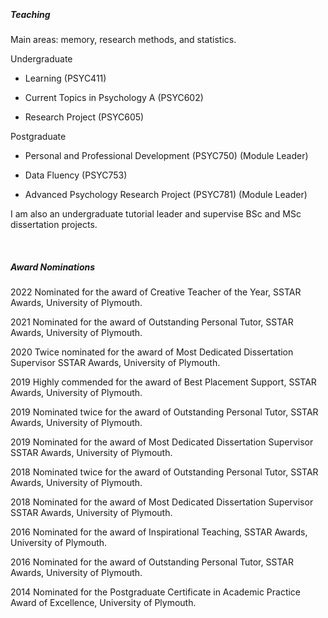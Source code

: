 

<link rel="stylesheet" href="styles.css" type="text/css">

<br>

##### Teaching

Main areas: memory, research methods, and statistics.


Undergraduate

- Learning (PSYC411)

- Current Topics in Psychology A (PSYC602)

- Research Project (PSYC605)


Postgraduate

- Personal and Professional Development (PSYC750) (Module Leader)

- Data Fluency (PSYC753)

- Advanced Psychology Research Project (PSYC781) (Module Leader)


I am also an undergraduate tutorial leader and supervise BSc and MSc dissertation projects. 

<br>


##### Award Nominations

2022    Nominated for the award of Creative Teacher of the Year, SSTAR Awards, University of Plymouth.

2021     Nominated for the award of Outstanding Personal Tutor, SSTAR Awards, University of Plymouth.

2020     Twice nominated for the award of Most Dedicated Dissertation Supervisor SSTAR Awards, University of Plymouth.

2019     Highly commended for the award of Best Placement Support, SSTAR Awards, University of Plymouth.

2019     Nominated twice for the award of Outstanding Personal Tutor, SSTAR Awards, University of Plymouth.

2019     Nominated for the award of Most Dedicated Dissertation Supervisor SSTAR Awards, University of Plymouth.

2018     Nominated twice for the award of Outstanding Personal Tutor, SSTAR Awards, University of Plymouth.

2018     Nominated for the award of Most Dedicated Dissertation Supervisor SSTAR Awards, University of Plymouth.

2016     Nominated for the award of Inspirational Teaching, SSTAR Awards, University of Plymouth.

2016     Nominated for the award of Outstanding Personal Tutor, SSTAR Awards, University of Plymouth.

2014     Nominated for the Postgraduate Certificate in Academic Practice Award of Excellence, University of Plymouth.